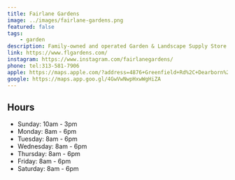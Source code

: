 ```yaml
---
title: Fairlane Gardens
image: ../images/fairlane-gardens.png
featured: false
tags:
    - garden
description: Family-owned and operated Garden & Landscape Supply Store.
link: https://www.flgardens.com/
instagram: https://www.instagram.com/fairlanegardens/
phone: tel:313-581-7906
apple: https://maps.apple.com/?address=4876+Greenfield+Rd%2C+Dearborn%2C+MI+48126%2C+United+States&auid=4369145807924469627&ll=42.3216639%2C-83.1950641&lsp=9902&q=Fairlane+Gardens
google: https://maps.app.goo.gl/4GwVwNwpHxwWgHiZA
---
```

## Hours

- Sunday: 10am - 3pm
- Monday: 8am - 6pm
- Tuesday: 8am - 6pm
- Wednesday: 8am - 6pm
- Thursday: 8am - 6pm
- Friday: 8am - 6pm
- Saturday: 8am - 6pm